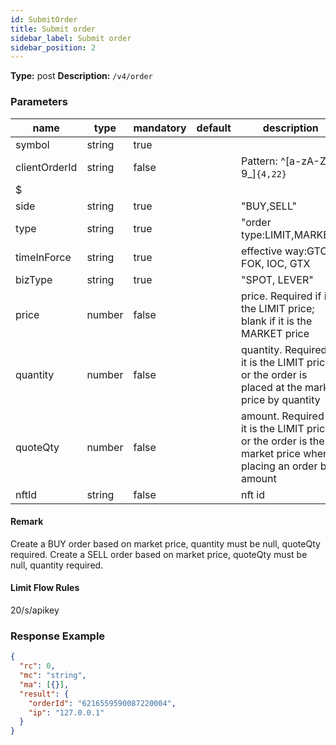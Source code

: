 ```yaml
---
id: SubmitOrder
title: Submit order
sidebar_label: Submit order
sidebar_position: 2
---
```


**Type:** post **Description:** `/v4/order`

### Parameters

| name | type | mandatory | default | description | ranges |
| --- | --- | --- | --- | --- | --- |
| symbol | string | true |  |  |  |
| clientOrderId | string | false |  | Pattern: ^[a-zA-Z0-9_]`{4,22}` |
| $ |  |
| side | string | true |  | "BUY,SELL" |  |
| type | string | true |  | "order type:LIMIT,MARKET" |  |
| timeInForce | string | true |  | effective way:GTC, FOK, IOC, GTX |  |
| bizType | string | true |  | "SPOT, LEVER" |  |
| price | number | false |  | price. Required if it is the LIMIT price; blank if it is the MARKET price |  |
| quantity | number | false |  | quantity. Required if it is the LIMIT price or the order is placed at the market price by quantity |  |
| quoteQty | number | false |  | amount. Required if it is the LIMIT price or the order is the market price when placing an order by amount |  |
| nftId | string | false |  | nft id |  |

#### Remark

Create a BUY order based on market price, quantity must be null, quoteQty required. Create a SELL order based on market price, quoteQty must be null, quantity required.

#### Limit Flow Rules

20/s/apikey

### Response Example

```json
{
  "rc": 0,
  "mc": "string",
  "ma": [{}],
  "result": {
    "orderId": "6216559590087220004",
    "ip": "127.0.0.1"
  }
}
```
